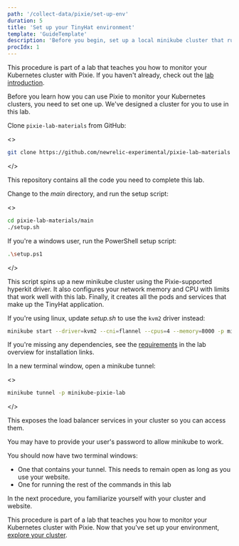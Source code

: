 ```yaml
---
path: '/collect-data/pixie/set-up-env'
duration: 5
title: 'Set up your TinyHat environment'
template: 'GuideTemplate'
description: 'Before you begin, set up a local minikube cluster that runs your TinyHat application.'
procIdx: 1
---
```


<Callout variant="course" title="lab">

This procedure is part of a lab that teaches you how to monitor your Kubernetes cluster with Pixie. If you haven't already, check out the [lab introduction](/collect-data/pixie).

</Callout>

Before you learn how you can use Pixie to monitor your Kubernetes clusters, you need to set one up. We've designed a cluster for you to use in this lab.

<Steps>

<Step>

Clone `pixie-lab-materials` from GitHub:

<>

```bash
git clone https://github.com/newrelic-experimental/pixie-lab-materials
```

</>

This repository contains all the code you need to complete this lab.

</Step>

<Step>

Change to the _main_ directory, and run the setup script:

<>

```bash
cd pixie-lab-materials/main
./setup.sh
```

<Callout variant="important">

If you're a windows user, run the PowerShell setup script:

```sh
.\setup.ps1
```

</Callout>

</>

This script spins up a new minikube cluster using the Pixie-supported hyperkit driver. It also configures your network memory and CPU with limits that work well with this lab. Finally, it creates all the pods and services that make up the TinyHat application.

<Callout variant="tip">

If you're using linux, update _setup.sh_ to use the `kvm2` driver instead:

```bash
minikube start --driver=kvm2 --cni=flannel --cpus=4 --memory=8000 -p minikube-pixie-lab
```

If you're missing any dependencies, see the [requirements](/collect-data/pixie/#requirements) in the lab overview for installation links.

</Callout>

</Step>

<Step>

In a new terminal window, open a minikube tunnel:

<>

```bash
minikube tunnel -p minikube-pixie-lab
```

</>

This exposes the load balancer services in your cluster so you can access them.

<Callout variant="important">

You may have to provide your user's password to allow minikube to work.

</Callout>

</Step>

</Steps>

You should now have two terminal windows:

- One that contains your tunnel. This needs to remain open as long as you use your website.
- One for running the rest of the commands in this lab

In the next procedure, you familiarize yourself with your cluster and website.

<Callout variant="course" title="lab">

This procedure is part of a lab that teaches you how to monitor your Kubernetes cluster with Pixie. Now that you've set up your environment, [explore your cluster](/collect-data/pixie/explore-cluster).

</Callout>
